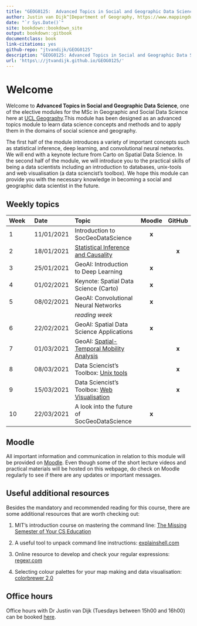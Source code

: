 ```yaml
--- 
title: "GEOG0125:  Advanced Topics in Social and Geographic Data Science"
author: Justin van Dijk^[Department of Geography, https://www.mappingdutchman.com/] and Stephen Law^[Department of Geography, https://www.geog.ucl.ac.uk/people/academic-staff/stephen-law]
date: "`r Sys.Date()`"
site: bookdown::bookdown_site
output: bookdown::gitbook
documentclass: book
link-citations: yes
github-repo: "jtvandijk/GEOG0125"
description: "GEOG0125: Advanced Topics in Social and Geographic Data Science."
url: 'https\://jtvandijk.github.io/GEOG0125/'
---
```


# Welcome {-}

Welcome to **Advanced Topics in Social and Geographic Data Science**, one of the elective modules for the MSc in Geographic and Social Data Science here at [UCL Geography](https://www.geog.ucl.ac.uk/).This module has been designed as an advanced topics module to learn data science concepts and methods and to apply them in the domains of social science and geography. 

The first half of the module introduces a variety of important concepts such as statistical inference, deep learning, and convolutional neural networks. We will end with a keynote lecture from Carto on Spatial Data Science. In the second half of the module, we will introduce you to the practical skills of being a data scientists including an introduction to databases, unix-tools and web visualisation (a data sciencist's toolbox). We hope this module can provide you with the necessary knowledge in becoming a social and geographic data scientist in the future.

## Weekly topics {-}
| Week          | Date          | Topic | Moodle | GitHub |
| :------ |:-----|:--------------| :--: | :--: |
| 1             | 11/01/2021    | Introduction to SocGeoDataScience | **x** | |
| 2             | 18/01/2021    | [Statistical Inference and Causality](statistical-inference-and-causality.html) | | **x** |
| 3             | 25/01/2021    | GeoAI: Introduction to Deep Learning | **x** | |
| 4             | 01/02/2021    | Keynote: Spatial Data Science (Carto)  | **x** | |
| 5             | 08/02/2021    | GeoAI: Convolutional Neural Networks| **x** | |
|               |               | *reading week* | | |
| 6             | 22/02/2021    | GeoAI: Spatial Data Science Applications | **x** | |
| 7             | 01/03/2021    | GeoAI: [Spatial-Temporal Mobility Analysis](spatial-temporal-mobility-analysis.html) | | **x** |
| 8             | 08/03/2021    | Data Sciencist's Toolbox: [Unix tools](unix-tools.html) | | **x** |
| 9             | 15/03/2021    | Data Sciencist's Toolbox: [Web Visualisation](web-visualisation.html) | | **x** |
| 10            | 22/03/2021    | A look into the future of SocGeoDataScience | **x** | |

## Moodle {-}
All important information and communication in relation to this module will be provided on [Moodle](https://moodle.ucl.ac.uk/course/view.php?id=23879). Even though some of the short lecture videos and practical materials will be hosted on this webpage, do check on Moodle regularly to see if there are any updates or important messages.

## Useful additional resources {-}
Besides the mandatory and recommended reading for this course, there are some additional resources that are worth checking out:

1. MIT's introduction course on mastering the command line: [The Missing Semester of Your CS Education](https://missing.csail.mit.edu/) 

2. A useful tool to unpack command line instructions: [explainshell.com](https://www.explainshell.com/)

3. Online resource to develop and check your regular expressions: [regexr.com](https://regexr.com/5jv0v)

4. Selecting colour palettes for your map making and data visualisation: [colorbrewer 2.0](https://colorbrewer2.org)

## Office hours {-}
Office hours with Dr Justin van Dijk (Tuesdays between 15h00 and 16h00) can be booked [here](https://outlook.office365.com/owa/calendar/JustinvanDijkBookableOfficeHours@ucl.ac.uk/bookings/). 

